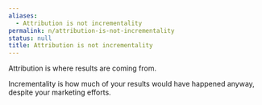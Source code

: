 ```yaml
---
aliases:
  - Attribution is not incrementality
permalink: n/attribution-is-not-incrementality
status: null
title: Attribution is not incrementality
---
```

Attribution is where results are coming from.

Incrementality is how much of your results would have happened anyway, despite your marketing efforts.
